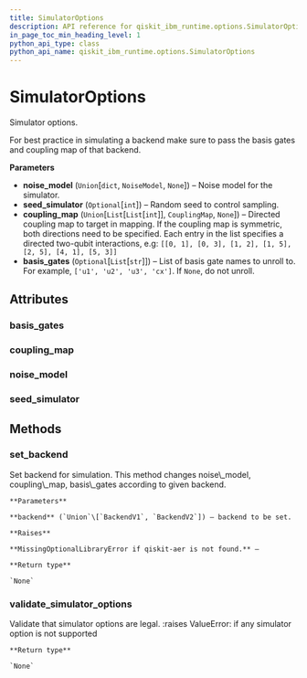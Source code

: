 ```yaml
---
title: SimulatorOptions
description: API reference for qiskit_ibm_runtime.options.SimulatorOptions
in_page_toc_min_heading_level: 1
python_api_type: class
python_api_name: qiskit_ibm_runtime.options.SimulatorOptions
---
```


# SimulatorOptions

<Class id="qiskit_ibm_runtime.options.SimulatorOptions" isDedicatedPage={true} github="https://github.com/Qiskit/qiskit-ibm-runtime/tree/stable/0.20/qiskit_ibm_runtime/options/simulator_options.py#L35-L95" signature="SimulatorOptions(noise_model=None, seed_simulator=None, coupling_map=None, basis_gates=None)">
  Simulator options.

  For best practice in simulating a backend make sure to pass the basis gates and coupling map of that backend.

  **Parameters**

  *   **noise\_model** (`Union`\[`dict`, `NoiseModel`, `None`]) – Noise model for the simulator.
  *   **seed\_simulator** (`Optional`\[`int`]) – Random seed to control sampling.
  *   **coupling\_map** (`Union`\[`List`\[`List`\[`int`]], `CouplingMap`, `None`]) – Directed coupling map to target in mapping. If the coupling map is symmetric, both directions need to be specified. Each entry in the list specifies a directed two-qubit interactions, e.g: `[[0, 1], [0, 3], [1, 2], [1, 5], [2, 5], [4, 1], [5, 3]]`
  *   **basis\_gates** (`Optional`\[`List`\[`str`]]) – List of basis gate names to unroll to. For example, `['u1', 'u2', 'u3', 'cx']`. If `None`, do not unroll.

  ## Attributes

  ### basis\_gates

  <Attribute id="qiskit_ibm_runtime.options.SimulatorOptions.basis_gates" name="basis_gates" attributeTypeHint="List[str] | None" attributeValue="None" />

  ### coupling\_map

  <Attribute id="qiskit_ibm_runtime.options.SimulatorOptions.coupling_map" name="coupling_map" attributeTypeHint="List[List[int]] | CouplingMap | None" attributeValue="None" />

  ### noise\_model

  <Attribute id="qiskit_ibm_runtime.options.SimulatorOptions.noise_model" name="noise_model" attributeTypeHint="dict | NoiseModel | None" attributeValue="None" />

  ### seed\_simulator

  <Attribute id="qiskit_ibm_runtime.options.SimulatorOptions.seed_simulator" name="seed_simulator" attributeTypeHint="int | None" attributeValue="None" />

  ## Methods

  ### set\_backend

  <Function id="qiskit_ibm_runtime.options.SimulatorOptions.set_backend" name="set_backend" github="https://github.com/Qiskit/qiskit-ibm-runtime/tree/stable/0.20/qiskit_ibm_runtime/options/simulator_options.py#L71-L95" signature="set_backend(backend)">
    Set backend for simulation. This method changes noise\_model, coupling\_map, basis\_gates according to given backend.

    **Parameters**

    **backend** (`Union`\[`BackendV1`, `BackendV2`]) – backend to be set.

    **Raises**

    **MissingOptionalLibraryError if qiskit-aer is not found.** –

    **Return type**

    `None`
  </Function>

  ### validate\_simulator\_options

  <Function id="qiskit_ibm_runtime.options.SimulatorOptions.validate_simulator_options" name="validate_simulator_options" github="https://github.com/Qiskit/qiskit-ibm-runtime/tree/stable/0.20/qiskit_ibm_runtime/options/simulator_options.py#L61-L69" signature="static validate_simulator_options(simulator_options)">
    Validate that simulator options are legal. :raises ValueError: if any simulator option is not supported

    **Return type**

    `None`
  </Function>
</Class>

